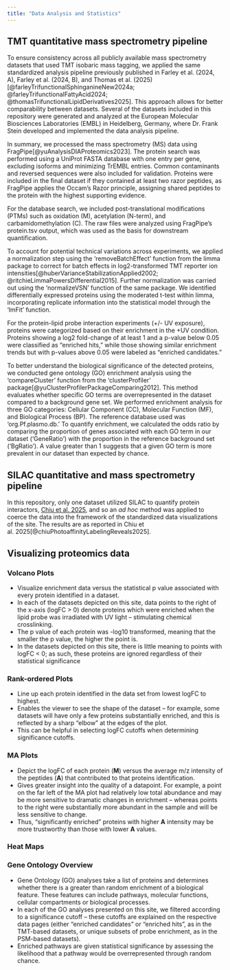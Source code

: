```yaml
---
title: "Data Analysis and Statistics"
---
```


## TMT quantitative mass spectrometry pipeline {#sec-DataAnalysis_TMTPipeline}

To ensure consistency across all publicly available mass spectrometry datasets that used TMT isobaric mass tagging, we applied the same standardized analysis pipeline previously published in Farley et al. (2024, A), Farley et al. (2024, B), and Thomas et al. (2025)[@farleyTrifunctionalSphinganineNew2024a; @farleyTrifunctionalFattyAcid2024; @thomasTrifunctionalLipidDerivatives2025]. This approach allows for better comparability between datasets. Several of the datasets included in this repository were generated and analyzed at the European Molecular Biosciences Laboratories (EMBL) in Heidelberg, Germany, where Dr. Frank Stein developed and implemented the data analysis pipeline.

In summary, we processed the mass spectrometry (MS) data using FragPipe[@yuAnalysisDIAProteomics2023]. The protein search was performed using a UniProt FASTA database with one entry per gene, excluding isoforms and minimizing TrEMBL entries. Common contaminants and reversed sequences were also included for validation. Proteins were included in the final dataset if they contained at least two razor peptides, as FragPipe applies the Occam’s Razor principle, assigning shared peptides to the protein with the highest supporting evidence.

For the database search, we included post-translational modifications (PTMs) such as oxidation (M), acetylation (N-term), and carbamidomethylation (C). The raw files were analyzed using FragPipe's protein.tsv output, which was used as the basis for downstream quantification. 

To account for potential technical variations across experiments, we applied a normalization step using the 'removeBatchEffect' function from the limma package to correct for batch effects in log2-transformed TMT reporter ion intensities[@huberVarianceStabilizationApplied2002; @ritchieLimmaPowersDifferential2015]. Further normalization was carried out using the 'normalizeVSN' function of the same package. We identified differentially expressed proteins using the moderated t-test within limma, incorporating replicate information into the statistical model through the 'lmFit' function.

For the protein-lipid probe interaction experiments (+/- UV exposure), proteins were categorized based on their enrichment in the +UV condition. Proteins showing a log2 fold-change of at least 1 and a p-value below 0.05 were classified as "enriched hits," while those showing similar enrichment trends but with p-values above 0.05 were labeled as “enriched candidates.”

To better understand the biological significance of the detected proteins, we conducted gene ontology (GO) enrichment analysis using the 'compareCluster' function from the 'clusterProfiler' package[@yuClusterProfilerPackageComparing2012]. This method evaluates whether specific GO terms are overrepresented in the dataset compared to a background gene set. We performed enrichment analysis for three GO categories: Cellular Component (CC), Molecular Function (MF), and Biological Process (BP). The reference database used was 'org.Pf.plasmo.db.' To quantify enrichment, we calculated the odds ratio by comparing the proportion of genes associated with each GO term in our dataset ('GeneRatio') with the proportion in the reference background set ('BgRatio'). A value greater than 1 suggests that a given GO term is more prevalent in our dataset than expected by chance.

## SILAC quantitative and mass spectrometry pipeline {#sec-SILAC_DataAnalysis}

In this repository, only one dataset utilized SILAC to quantify protein interactors, [Chiu et al. 2025](/IndividualStudies/DCC_2025.qmd), and so an *ad hoc* method was applied to coerce the data into the framework of the standardized data visualizations of the site. The results are as reported in Chiu et al. 2025[@chiuPhotoaffinityLabelingReveals2025].

<!-- 
## PSM quantitative mass spec analysis

* Studies included in this repository which used a PSM-based analysis pipeline
	- Hoglinger et al., 2017[@hoglingerTrifunctionalLipidProbes2017]
	- Muller et al., 2021[@mullerSynthesisCellularLabeling2021]

* Need these details. -->

## Visualizing proteomics data {#sec-DataAnalysis_visualization}

### Volcano Plots

* Visualize enrichment data versus the statistical p value associated with every protein identified in a dataset. 
* In each of the datasets depicted on this site, data points to the right of the x-axis (logFC > 0) denote proteins which were enriched when the lipid probe was irradiated with UV light -- stimulating chemical crosslinking.
* The p value of each protein was -log10 transformed, meaning that the smaller the p value, the higher the point is. 
* In the datasets depicted on this site, there is little meaning to points with logFC < 0; as such, these proteins are ignored regardless of their statistical significance

### Rank-ordered Plots

* Line up each protein identified in the data set from lowest logFC to highest.
* Enables the viewer to see the shape of the dataset -- for example, some datasets will have only a few proteins substantially enriched, and this is reflected by a sharp "elbow" at the edges of the plot. 
* This can be helpful in selecting logFC cutoffs when determining significance cutoffs. 

### MA Plots

* Depict the logFC of each protein (**M**) versus the average m/z intensity of the peptides (**A**) that contributed to that proteins identification.
* Gives greater insight into the quality of a datapoint. For example, a point on the far left of the MA plot had relatively low total abundance and may be more sensitive to dramatic changes in enrichment -- whereas points to the right were substantially more abundant in the sample and will be less sensitive to change. 
* Thus, "significantly enriched" proteins with higher **A** intensity may be more trustworthy than those with lower **A** values.

### Heat Maps

### Gene Ontology Overview {#sec-DataAnalysis_GeneOntology}

* Gene Ontology (GO) analyses take a list of proteins and determines whether there is a greater than random enrichment of a biological feature. These features can include pathways, molecular functions, cellular compartments or biological processes. 
* In each of the GO analyses presented on this site, we filtered according to a significance cutoff -- these cutoffs are explained on the respective data pages (either "enriched candidates" or "enriched hits", as in the TMT-based datasets, or unique subsets of probe enrichment, as in the PSM-based datasets). 
* Enriched pathways are given statistical significance by assessing the likelihood that a pathway would be overrepresented through random chance.

